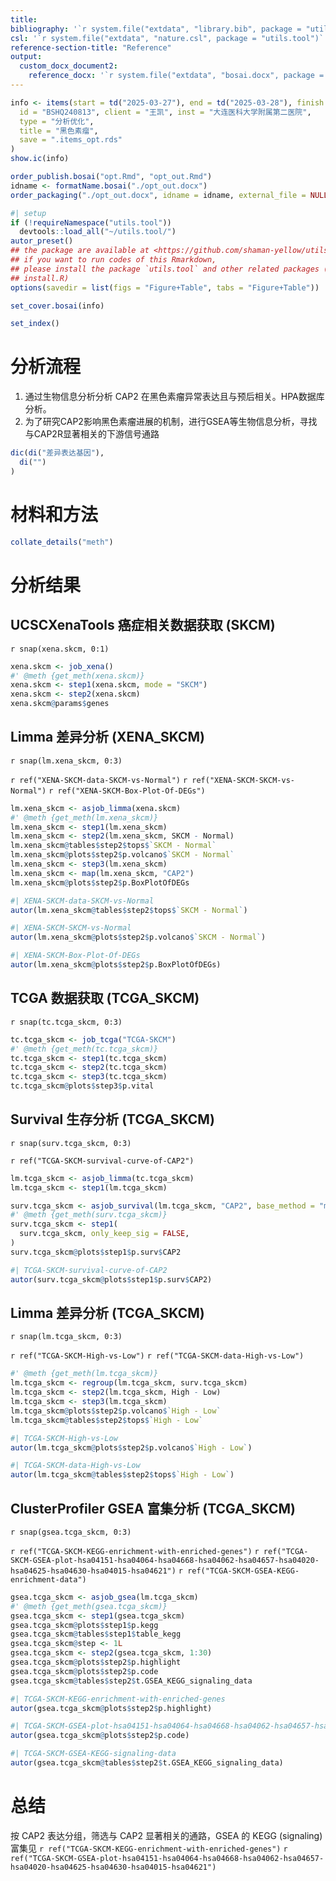 ```yaml
---
title: 
bibliography: '`r system.file("extdata", "library.bib", package = "utils.tool")`'
csl: '`r system.file("extdata", "nature.csl", package = "utils.tool")`'
reference-section-title: "Reference"
output:
  custom_docx_document2:
    reference_docx: '`r system.file("extdata", "bosai.docx", package = "utils.tool")`'
---
```



```r
info <- items(start = td("2025-03-27"), end = td("2025-03-28"), finish = td("2025-03-27"),
  id = "BSHQ240813", client = "王凯", inst = "大连医科大学附属第二医院",
  type = "分析优化",
  title = "黑色素瘤",
  save = ".items_opt.rds"
)
show.ic(info)

order_publish.bosai("opt.Rmd", "opt_out.Rmd")
idname <- formatName.bosai("./opt_out.docx")
order_packaging("./opt_out.docx", idname = idname, external_file = NULL)
```

```r
#| setup
if (!requireNamespace("utils.tool"))
  devtools::load_all("~/utils.tool/")
autor_preset()
## the package are available at <https://github.com/shaman-yellow/utils.tool>
## if you want to run codes of this Rmarkdown,
## please install the package `utils.tool` and other related packages (run
## install.R)
options(savedir = list(figs = "Figure+Table", tabs = "Figure+Table"))
```

```r
set_cover.bosai(info)
```

```r
set_index()
```

# 分析流程 {#abstract}

1. 通过生物信息分析分析 CAP2 在黑色素瘤异常表达且与预后相关。HPA数据库分析。
2. 为了研究CAP2影响黑色素瘤进展的机制，进行GSEA等生物信息分析，寻找与CAP2R显著相关的下游信号通路

```r
dic(di("差异表达基因"),
  di("")
)

```

# 材料和方法 {#introduction}

```r
collate_details("meth")
```

# 分析结果 {#workflow}

## UCSCXenaTools 癌症相关数据获取 (SKCM)

`r snap(xena.skcm, 0:1)`

```r
xena.skcm <- job_xena()
#' @meth {get_meth(xena.skcm)}
xena.skcm <- step1(xena.skcm, mode = "SKCM")
xena.skcm <- step2(xena.skcm)
xena.skcm@params$genes
```

## Limma 差异分析 (XENA_SKCM)

`r snap(lm.xena_skcm, 0:3)`

`r ref("XENA-SKCM-data-SKCM-vs-Normal")` 
`r ref("XENA-SKCM-SKCM-vs-Normal")` 
`r ref("XENA-SKCM-Box-Plot-Of-DEGs")` 

```r
lm.xena_skcm <- asjob_limma(xena.skcm)
#' @meth {get_meth(lm.xena_skcm)}
lm.xena_skcm <- step1(lm.xena_skcm)
lm.xena_skcm <- step2(lm.xena_skcm, SKCM - Normal)
lm.xena_skcm@tables$step2$tops$`SKCM - Normal`
lm.xena_skcm@plots$step2$p.volcano$`SKCM - Normal`
lm.xena_skcm <- step3(lm.xena_skcm)
lm.xena_skcm <- map(lm.xena_skcm, "CAP2")
lm.xena_skcm@plots$step2$p.BoxPlotOfDEGs
```


```r
#| XENA-SKCM-data-SKCM-vs-Normal
autor(lm.xena_skcm@tables$step2$tops$`SKCM - Normal`)
```


```r
#| XENA-SKCM-SKCM-vs-Normal
autor(lm.xena_skcm@plots$step2$p.volcano$`SKCM - Normal`)
```


```r
#| XENA-SKCM-Box-Plot-Of-DEGs
autor(lm.xena_skcm@plots$step2$p.BoxPlotOfDEGs)
```

## TCGA 数据获取 (TCGA_SKCM)

`r snap(tc.tcga_skcm, 0:3)`

```r
tc.tcga_skcm <- job_tcga("TCGA-SKCM")
#' @meth {get_meth(tc.tcga_skcm)}
tc.tcga_skcm <- step1(tc.tcga_skcm)
tc.tcga_skcm <- step2(tc.tcga_skcm)
tc.tcga_skcm <- step3(tc.tcga_skcm)
tc.tcga_skcm@plots$step3$p.vital
```

## Survival 生存分析 (TCGA_SKCM)

`r snap(surv.tcga_skcm, 0:3)`

`r ref("TCGA-SKCM-survival-curve-of-CAP2")`
<!-- LEGEND_END -->

```r
lm.tcga_skcm <- asjob_limma(tc.tcga_skcm)
lm.tcga_skcm <- step1(lm.tcga_skcm)

surv.tcga_skcm <- asjob_survival(lm.tcga_skcm, "CAP2", base_method = "median")
#' @meth {get_meth(surv.tcga_skcm)}
surv.tcga_skcm <- step1(
  surv.tcga_skcm, only_keep_sig = FALSE, 
)
surv.tcga_skcm@plots$step1$p.surv$CAP2
```


```r
#| TCGA-SKCM-survival-curve-of-CAP2
autor(surv.tcga_skcm@plots$step1$p.surv$CAP2)
```

## Limma 差异分析 (TCGA_SKCM)

`r snap(lm.tcga_skcm, 0:3)`

`r ref("TCGA-SKCM-High-vs-Low")`
`r ref("TCGA-SKCM-data-High-vs-Low")`
<!-- LEGEND_END -->

```r
#' @meth {get_meth(lm.tcga_skcm)}
lm.tcga_skcm <- regroup(lm.tcga_skcm, surv.tcga_skcm)
lm.tcga_skcm <- step2(lm.tcga_skcm, High - Low)
lm.tcga_skcm <- step3(lm.tcga_skcm)
lm.tcga_skcm@plots$step2$p.volcano$`High - Low`
lm.tcga_skcm@tables$step2$tops$`High - Low`
```


```r
#| TCGA-SKCM-High-vs-Low
autor(lm.tcga_skcm@plots$step2$p.volcano$`High - Low`)
```


```r
#| TCGA-SKCM-data-High-vs-Low
autor(lm.tcga_skcm@tables$step2$tops$`High - Low`)
```

## ClusterProfiler GSEA 富集分析 (TCGA_SKCM)

`r snap(gsea.tcga_skcm, 0:3)`

`r ref("TCGA-SKCM-KEGG-enrichment-with-enriched-genes")`
`r ref("TCGA-SKCM-GSEA-plot-hsa04151-hsa04064-hsa04668-hsa04062-hsa04657-hsa04020-hsa04625-hsa04630-hsa04015-hsa04621")`
`r ref("TCGA-SKCM-GSEA-KEGG-enrichment-data")`
<!-- LEGEND_END -->

```r
gsea.tcga_skcm <- asjob_gsea(lm.tcga_skcm)
#' @meth {get_meth(gsea.tcga_skcm)}
gsea.tcga_skcm <- step1(gsea.tcga_skcm)
gsea.tcga_skcm@plots$step1$p.kegg
gsea.tcga_skcm@tables$step1$table_kegg
gsea.tcga_skcm@step <- 1L
gsea.tcga_skcm <- step2(gsea.tcga_skcm, 1:30)
gsea.tcga_skcm@plots$step2$p.highlight
gsea.tcga_skcm@plots$step2$p.code
gsea.tcga_skcm@tables$step2$t.GSEA_KEGG_signaling_data
```

```r
#| TCGA-SKCM-KEGG-enrichment-with-enriched-genes
autor(gsea.tcga_skcm@plots$step2$p.highlight)
```



```r
#| TCGA-SKCM-GSEA-plot-hsa04151-hsa04064-hsa04668-hsa04062-hsa04657-hsa04020-hsa04625-hsa04630-hsa04015-hsa04621
autor(gsea.tcga_skcm@plots$step2$p.code)
```


```r
#| TCGA-SKCM-GSEA-KEGG-signaling-data
autor(gsea.tcga_skcm@tables$step2$t.GSEA_KEGG_signaling_data)
```

# 总结 {#conclusion}

按 CAP2 表达分组，筛选与 CAP2 显著相关的通路，GSEA 的 KEGG (signaling) 富集见
`r ref("TCGA-SKCM-KEGG-enrichment-with-enriched-genes")`
`r ref("TCGA-SKCM-GSEA-plot-hsa04151-hsa04064-hsa04668-hsa04062-hsa04657-hsa04020-hsa04625-hsa04630-hsa04015-hsa04621")`

